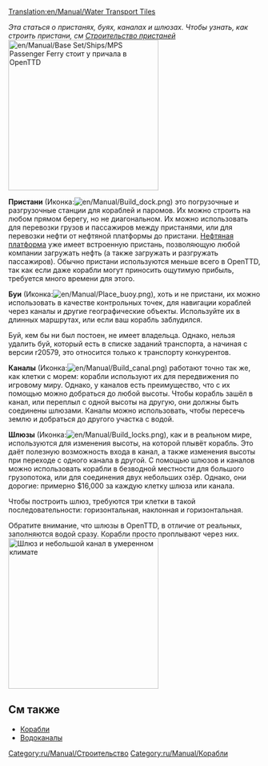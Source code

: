 [[Translation:en/Manual/Water Transport Tiles]]

''Эта статься о пристанях, буях, каналах и шлюзах. Чтобы узнать, как строить пристани, см [[ru/Manual/Строительство пристаней|Строительство пристаней]]''
[[File:en/Manual/Dockscreenshot.png|thumb|300px|right|[[en/Manual/Base Set/Ships/MPS Passenger Ferry]] стоит у причала в OpenTTD]]

'''Пристани''' (Иконка:[[File:en/Manual/Build dock.png]]) это погрузочные и разгрузочные станции для кораблей и паромов. Их можно строить на любом прямом берегу, но не диагональном. Их можно использовать для перевозки грузов и пассажиров между пристанями, или для перевозки нефти от нефтяной платформы до пристани. [[ru/Manual/Base Set/Industries/Нефтяная платформа|Нефтяная платформа]] уже имеет встроенную пристань, позволяющую любой компании загружать нефть (а также загружать и разгружать пассажиров). Обычно пристани используются меньше всего в OpenTTD, так как если даже корабли могут приносить ощутимую прибыль, требуется много времени для этого.

'''Буи''' (Иконка:[[File:en/Manual/Place buoy.png]]), хоть и не пристани, их можно  использовать в качестве контрольных точек, для навигации кораблей через каналы и другие географические объекты. Используйте их в длинных маршрутах, или если ваш корабль заблудился.

Буй, кем бы ни был постоен, не имеет владельца. Однако, нельзя удалить буй, который есть в списке заданий транспорта, а начиная с версии r20579, это относится только к транспорту конкурентов.

'''Каналы''' (Иконка:[[File:en/Manual/Build canal.png]]) работают точно так же, как клетки с морем: корабли используют их для передвижения по игровому миру. Однако, у каналов есть преимущество, что с их помощью можно добраться до любой высоты. Чтобы корабль зашёл в канал, или переплыл с одной высоты на другую, они должны быть соединены шлюзами. Каналы можно использовать, чтобы пересечь землю и добраться до другого участка с водой. 

'''Шлюзы''' (Иконка:[[File:en/Manual/Build locks.png]]), как и в реальном мире, используются для изменения высоты, на которой плывёт корабль. Это даёт полезную возможность входа в канал, а также изменения высоты при переходе с одного канала в другой. С помощью шлюзов и каналов можно использовать корабли в безводной местности для большого грузопотока, или для соединения двух небольших озёр. Однако, они дорогие: примерно $16,000 за каждую клетку шлюза или канала.

Чтобы построить шлюз, требуются три клетки в такой последовательности: горизонтальная, наклонная и горизонтальная.

Обратите внимание, что шлюзы в OpenTTD, в отличие от реальных, заполняются водой сразу. Корабли просто проплывают через них.
[[File:en/Manual/Temperate-canal-locks.png|thumb|300px|center|Шлюз и небольшой канал в умеренном климате]]




==См также==
*[[ru/Manual/Корабли|Корабли]]
*[[ru/Manual/Водоканалы|Водоканалы]]


[[Category:ru/Manual/Строительство]]
[[Category:ru/Manual/Корабли]]
